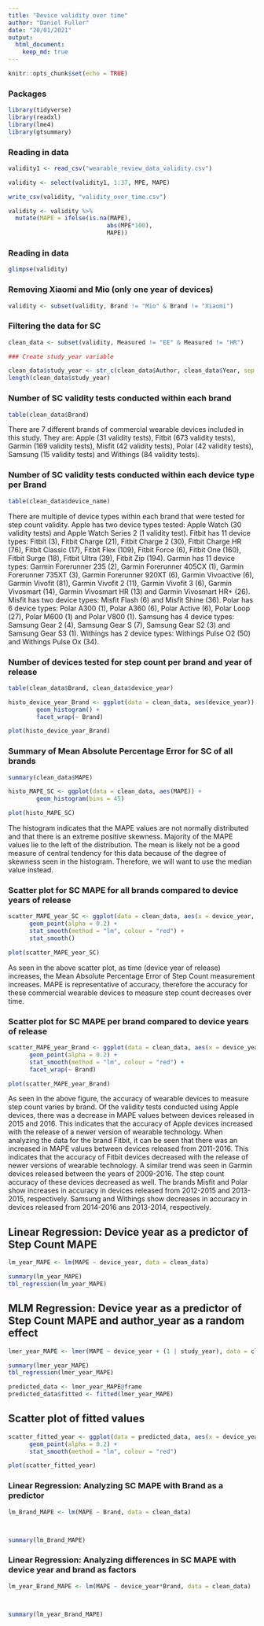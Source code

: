 ```yaml
---
title: "Device validity over time"
author: "Daniel Fuller"
date: "20/01/2021"
output:
  html_document:
    keep_md: true
---
```


```r
knitr::opts_chunk$set(echo = TRUE)
```

### Packages

```r
library(tidyverse)
library(readxl)
library(lme4)
library(gtsummary)
```

### Reading in data

```r
validity1 <- read_csv("wearable_review_data_validity.csv")

validity <- select(validity1, 1:37, MPE, MAPE)

write_csv(validity, "validity_over_time.csv")

validity <- validity %>% 
  mutate(MAPE = ifelse(is.na(MAPE),
                            abs(MPE*100),
                            MAPE))
```

### Reading in data

```r
glimpse(validity)
```


### Removing Xiaomi and Mio (only one year of devices)

```r
validity <- subset(validity, Brand != "Mio" & Brand != "Xiaomi")
```

### Filtering the data for SC

```r
clean_data <- subset(validity, Measured != "EE" & Measured != "HR")

### Create study_year variable

clean_data$study_year <- str_c(clean_data$Author, clean_data$Year, sep = "_")
length(clean_data$study_year)
```


### Number of SC validity tests conducted within each brand

```r
table(clean_data$Brand)
```

There are 7 different brands of commercial wearable devices included in this study. They are: Apple (31 validity tests), Fitbit (673 validity tests), Garmin (169 validity tests), Misfit (42 validity tests), Polar (42 validity tests), Samsung (15 validity tests) and Withings (84 validity tests).

### Number of SC validity tests conducted within each device type per Brand

```r
table(clean_data$device_name)
```

There are multiple of device types within each brand that were tested for step count validity. Apple has two device types tested: Apple Watch (30 validity tests) and Apple Watch Series 2 (1 validity test). Fitbit has 11 device types: Fitbit (3), Fitbit Charge (21), Fitbit Charge 2 (30), Fitbit Charge HR (76), Fitbit Classic (17), Fitbit Flex (109), Fitbit Force (6), Fitbit One (160), Fitbit Surge (18), Fitbit Ultra (39), Fitbit Zip (194). Garmin has 11 device types: Garmin Forerunner 235 (2), Garmin Forerunner 405CX (1), Garmin Forerunner 735XT (3), Garmin Forerunner 920XT (6), Garmin Vivoactive (6), Garmin Vivofit (81), Garmin Vivofit 2 (11), Garmin Vivofit 3 (6), Garmin Vivosmart (14), Garmin Vivosmart HR (13) and Garmin Vivosmart HR+ (26). Misfit has two device types: Misfit Flash (6) and Misfit Shine (36). Polar has 6 device types: Polar A300 (1), Polar A360 (6), Polar Active (6), Polar Loop (27), Polar M600 (1) and Polar V800 (1). Samsung has 4 device types: Samsung Gear 2 (4), Samsung Gear S (7), Samsung Gear S2 (3) and Samsung Gear S3 (1). Withings has 2 device types: Withings Pulse O2 (50) and Withings Pulse Ox (34).


### Number of devices tested for step count per brand and year of release

```r
table(clean_data$Brand, clean_data$device_year)

histo_device_year_Brand <- ggplot(data = clean_data, aes(device_year)) +
        geom_histogram() +
        facet_wrap(~ Brand)

plot(histo_device_year_Brand)
```


### Summary of Mean Absolute Percentage Error for SC of all brands

```r
summary(clean_data$MAPE)

histo_MAPE_SC <- ggplot(data = clean_data, aes(MAPE)) +
        geom_histogram(bins = 45)

plot(histo_MAPE_SC)
```

The histogram indicates that the MAPE values are not normally distributed and that there is an extreme positive skewness. Majority of the MAPE values lie to the left of the distribution. The mean is likely not be a good measure of central tendency for this data because of the degree of skewness seen in the histogram. Therefore, we will want to use the median value instead.


### Scatter plot for SC MAPE for all brands compared to device years of release

```r
scatter_MAPE_year_SC <- ggplot(data = clean_data, aes(x = device_year, y = MAPE)) +
      geom_point(alpha = 0.2) +
      stat_smooth(method = "lm", colour = "red") + 
      stat_smooth()

plot(scatter_MAPE_year_SC)
```

As seen in the above scatter plot, as time (device year of release) increases, the Mean Absolute Percentage Error of Step Count measurement increases. MAPE is representative of accuracy, therefore the accuracy for these commercial wearable devices to measure step count decreases over time. 


### Scatter plot for SC MAPE per brand compared to device years of release

```r
scatter_MAPE_year_Brand <- ggplot(data = clean_data, aes(x = device_year, y = MAPE)) +
      geom_point(alpha = 0.2) +
      stat_smooth(method = "lm", colour = "red") +
      facet_wrap(~ Brand)

plot(scatter_MAPE_year_Brand)
```

As seen in the above figure, the accuracy of wearable devices to measure step count varies by brand. Of the validity tests conducted using Apple devices, there was a decrease in MAPE values between devices released in 2015 and 2016. This indicates that the accuracy of Apple devices increased with the release of a newer version of wearable technology. When analyzing the data for the brand Fitbit, it can be seen that there was an increased in MAPE values between devices released from 2011-2016. This indicates that the accuracy of Fitbit devices decreased with the release of newer versions of wearable technology. A similar trend was seen in Garmin devices released between the years of 2009-2016. The step count accuracy of these devices decreased as well. The brands Misfit and Polar show increases in accuracy in devices released from 2012-2015 and 2013-2015, respectively. Samsung and Withings show decreases in accuracy in devices released from 2014-2016 ans 2013-2014, respectively. 

## Linear Regression: Device year as a predictor of Step Count MAPE

```r
lm_year_MAPE <- lm(MAPE ~ device_year, data = clean_data)

summary(lm_year_MAPE)
tbl_regression(lm_year_MAPE)
```

## MLM Regression: Device year as a predictor of Step Count MAPE and author_year as a random effect

```r
lmer_year_MAPE <- lmer(MAPE ~ device_year + (1 | study_year), data = clean_data)

summary(lmer_year_MAPE)
tbl_regression(lmer_year_MAPE)

predicted_data <- lmer_year_MAPE@frame
predicted_data$fitted <- fitted(lmer_year_MAPE)
```

## Scatter plot of fitted values

```r
scatter_fitted_year <- ggplot(data = predicted_data, aes(x = device_year, y = MAPE)) +
      geom_point(alpha = 0.2) +
      stat_smooth(method = "lm", colour = "red") 

plot(scatter_fitted_year)
```


### Linear Regression: Analyzing SC MAPE with Brand as a predictor

```r
lm_Brand_MAPE <- lm(MAPE ~ Brand, data = clean_data)



summary(lm_Brand_MAPE)
```

### Linear Regression: Analyzing differences in SC MAPE with device year and brand as factors

```r
lm_year_Brand_MAPE <- lm(MAPE ~ device_year*Brand, data = clean_data)



summary(lm_year_Brand_MAPE)
```


